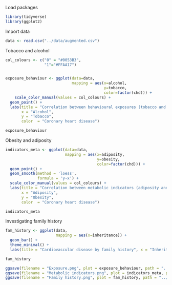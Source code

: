Load packages

```r
library(tidyverse)
library(ggplot2)
```

Import data

```r
data <- read.csv("../data/augmented.csv")
```

Tobacco and alcohol

```r
col_colours <- c("0" = "#0053B3", 
                 "1"="#FFAA17")


exposure_behaviour <- ggplot(data=data,
                             mapping = aes(x=alcohol,
                                           y=tobacco,
                                           color=factor(chd))) +
    scale_color_manual(values = col_colours) +
  geom_point() +
  labs(title = "Correlation between behavioural exposures (tobacco and alcohol) and coronary heart disease", 
       x = "Alcohol", 
       y = "Tobacco", 
       color  = "Coronary heart disease")

exposure_behaviour

```

Obesity and adiposity

```r

indicators_meta <- ggplot(data=data,
                          mapping = aes(x=adiposity,
                                        y=obesity,
                                        color=factor(chd))) +
  geom_point() + 
  geom_smooth(method = 'loess', 
              formula = 'y~x') + 
  scale_color_manual(values = col_colours) +
  labs(title = "Correlation between metabolic indicators (adiposity and obesity) and coronary heart disease", 
       x = "Adiposity", 
       y = "Obesity", 
       color  = "Coronary heart disease")

indicators_meta

```

Investigating family history

```r

fam_history <- ggplot(data,
                      mapping = aes(x=inheritance)) +
  geom_bar() +
  theme_minimal() +
  labs(title = "Cardiovascular disease by family history", x = "Inheritance pattern", y = "Count")

fam_history


```

```r

ggsave(filename = "Exposure.png", plot = exposure_behaviour, path = "../results/")
ggsave(filename = "Metabolic indicators.png", plot = indicators_meta, path = "../results/")
ggsave(filename = "Family history.png", plot = fam_history, path = "../results/")

```


